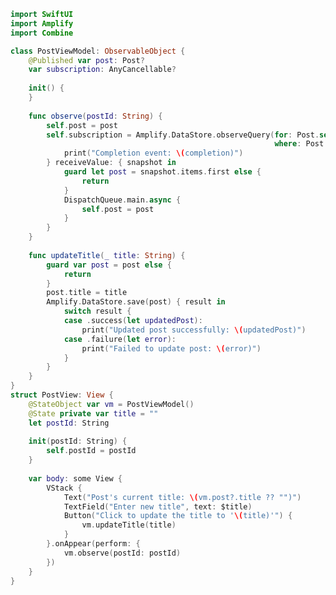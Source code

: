 ```swift
import SwiftUI
import Amplify
import Combine

class PostViewModel: ObservableObject {
    @Published var post: Post?
    var subscription: AnyCancellable?
    
    init() {
    }
    
    func observe(postId: String) {
        self.post = post
        self.subscription = Amplify.DataStore.observeQuery(for: Post.self,
                                                           where: Post.keys.id == postId).sink { completion in
            print("Completion event: \(completion)")
        } receiveValue: { snapshot in
            guard let post = snapshot.items.first else {
                return
            }
            DispatchQueue.main.async {
                self.post = post
            }
        }
    }
    
    func updateTitle(_ title: String) {
        guard var post = post else {
            return
        }
        post.title = title
        Amplify.DataStore.save(post) { result in
            switch result {
            case .success(let updatedPost):
                print("Updated post successfully: \(updatedPost)")
            case .failure(let error):
                print("Failed to update post: \(error)")
            }
        }
    }
}
struct PostView: View {
    @StateObject var vm = PostViewModel()
    @State private var title = ""
    let postId: String
    
    init(postId: String) {
        self.postId = postId
    }
    
    var body: some View {
        VStack {
            Text("Post's current title: \(vm.post?.title ?? "")")
            TextField("Enter new title", text: $title)
            Button("Click to update the title to '\(title)'") {
                vm.updateTitle(title)
            }
        }.onAppear(perform: {
            vm.observe(postId: postId)
        })
    }
}
```